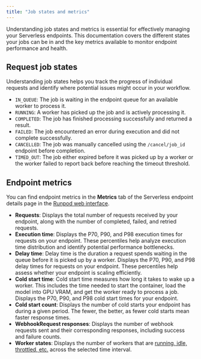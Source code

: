 ```yaml
---
title: "Job states and metrics"
---
```


Understanding job states and metrics is essential for effectively managing your Serverless endpoints. This documentation covers the different states your jobs can be in and the key metrics available to monitor endpoint performance and health.

## Request job states

Understanding job states helps you track the progress of individual requests and identify where potential issues might occur in your workflow.

* `IN_QUEUE`: The job is waiting in the endpoint queue for an available worker to process it.
* `RUNNING`: A worker has picked up the job and is actively processing it.
* `COMPLETED`: The job has finished processing successfully and returned a result.
* `FAILED`: The job encountered an error during execution and did not complete successfully.
* `CANCELLED`: The job was manually cancelled using the `/cancel/job_id` endpoint before completion.
* `TIMED_OUT`: The job either expired before it was picked up by a worker or the worker failed to report back before reaching the timeout threshold.

## Endpoint metrics

You can find endpoint metrics in the **Metrics** tab of the Serverless endpoint details page in the [Runpod web interface](https://www.console.runpod.io/serverless).

* **Requests**: Displays the total number of requests received by your endpoint, along with the number of completed, failed, and retried requests.
* **Execution time**: Displays the P70, P90, and P98 execution times for requests on your endpoint. These percentiles help analyze execution time distribution and identify potential performance bottlenecks.
* **Delay time**: Delay time is the duration a request spends waiting in the queue before it is picked up by a worker. Displays the P70, P90, and P98 delay times for requests on your endpoint. These percentiles help assess whether your endpoint is scaling efficiently.
* **Cold start time**: Cold start time measures how long it takes to wake up a worker. This includes the time needed to start the container, load the model into GPU VRAM, and get the worker ready to process a job. Displays the P70, P90, and P98 cold start times for your endpoint.
* **Cold start count**: Displays the number of cold starts your endpoint has during a given period. The fewer, the better, as fewer cold starts mean faster response times.
* **WebhookRequest responses**: Displays the number of webhook requests sent and their corresponding responses, including success and failure counts.
* **Worker states**: Displays the number of workers that are [running, idle, throttled, etc.](/serverless/workers/overview) across the selected time interval.

